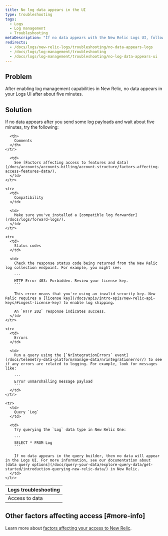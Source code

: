 ```yaml
---
title: No log data appears in the UI
type: troubleshooting
tags:
  - Logs
  - Log management
  - Troubleshooting
metaDescription: "If no data appears with the New Relic Logs UI, follow these troubleshooting tips."
redirects:
  - /docs/logs/new-relic-logs/troubleshooting/no-data-appears-logs
  - /docs/logs/log-management/troubleshooting
  - /docs/logs/log-management/troubleshooting/no-log-data-appears-ui
---
```


## Problem

After enabling log management capabilities in New Relic, no data appears in your Logs UI after about five minutes.

## Solution

If no data appears after you send some log payloads and wait about five minutes, try the following:

<table>
  <thead>
    <tr>
      <th>
        Logs troubleshooting
      </th>

      <th>
        Comments
      </th>
    </tr>
  </thead>

  <tbody>
    <tr>
      <td>
        Access to data
      </td>

      <td>
        See [Factors affecting access to features and data](/docs/accounts/accounts-billing/account-structure/factors-affecting-access-features-data/).
      </td>
    </tr>

    <tr>
      <td>
        Compatibility
      </td>

      <td>
        Make sure you've installed a [compatible log forwarder](/docs/logs/forward-logs/).
      </td>
    </tr>

    <tr>
      <td>
        Status codes
      </td>

      <td>
        Check the response status code being returned from the New Relic log collection endpoint. For example, you might see:

        ```
        HTTP Error 403: Forbidden. Review your license key.
        ```

        This error means that you're using an invalid security key. New Relic requires a [license key](/docs/apis/intro-apis/new-relic-api-keys/#ingest-license-key) to enable log shipping.

        An `HTTP 202` response indicates success.
      </td>
    </tr>

    <tr>
      <td>
        Errors
      </td>

      <td>
        Run a query using the [`NrIntegrationErrors` event](/docs/telemetry-data-platform/manage-data/nrintegrationerror/) to see if any errors are related to logging. For example, look for messages like:

        ```
        Error unmarshalling message payload
        ```
      </td>
    </tr>

    <tr>
      <td>
        Query `Log`
      </td>

      <td>
        Try querying the `Log` data type in New Relic One:

        ```
        SELECT * FROM Log
        ```

        If no data appears in the query builder, then no data will appear in the Logs UI. For more information, see our documentation about [data query options](/docs/query-your-data/explore-query-data/get-started/introduction-querying-new-relic-data/) in New Relic.
      </td>
    </tr>
  </tbody>
</table>

## Other factors affecting access [#more-info]

Learn more about [factors affecting your access to New Relic](/docs/accounts/accounts-billing/general-account-settings/factors-affecting-access-features-data).

